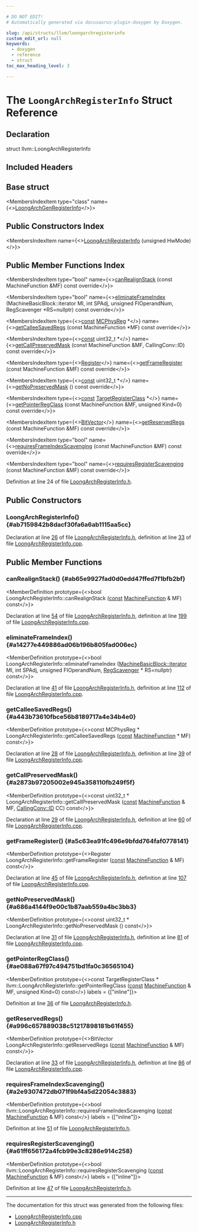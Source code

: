```yaml
---

# DO NOT EDIT!
# Automatically generated via docusaurus-plugin-doxygen by Doxygen.

slug: /api/structs/llvm/loongarchregisterinfo
custom_edit_url: null
keywords:
  - doxygen
  - reference
  - struct
toc_max_heading_level: 3

---
```





# The `LoongArchRegisterInfo` Struct Reference

<DoxygenPage pluginConfig={pluginConfig}>



## Declaration

<CodeBlock>struct llvm::LoongArchRegisterInfo</CodeBlock>

## Included Headers

<IncludesList>
<IncludesListItem
  filePath="Target/LoongArch/LoongArchRegisterInfo.h"
  permalink="/docs/api/files/lib/lib/target/lib/target/loongarch/loongarchregisterinfo-h"
  isLocal="true" />
</IncludesList>

## Base struct

<MembersIndex>

<MembersIndexItem
  type="class"
  name={<><a href="/docs/api/classes/loongarchgenregisterinfo">LoongArchGenRegisterInfo</a></>}>
</MembersIndexItem>

</MembersIndex>

## Public Constructors Index

<MembersIndex>

<MembersIndexItem
  name={<><a href="#ab7159842b8dacf30fa6a6ab1115aa5cc">LoongArchRegisterInfo</a> (unsigned HwMode)</>}>
</MembersIndexItem>

</MembersIndex>

## Public Member Functions Index

<MembersIndex>

<MembersIndexItem
  type="bool"
  name={<><a href="#ab65e9927fad0d0edd47ffed7f1bfb2bf">canRealignStack</a> (const MachineFunction &amp;MF) const override</>}>
</MembersIndexItem>

<MembersIndexItem
  type="bool"
  name={<><a href="#a14277e449886ad06b196b805fad006ec">eliminateFrameIndex</a> (MachineBasicBlock::iterator MI, int SPAdj, unsigned FIOperandNum, RegScavenger &#42;RS=nullptr) const override</>}>
</MembersIndexItem>

<MembersIndexItem
  type={<><a href="/docs/api/files/lib/lib/target/lib/target/aarch64/aarch64promoteconstant-cpp/#a90f8350fecae261c25be85d38b451bff">const</a> <a href="/docs/api/namespaces/llvm/#aad72cfbb210808985a9dc19f4e5d8542">MCPhysReg</a> &#42;</>}
  name={<><a href="#a443b73610fbce56b8189717a4e34b4e0">getCalleeSavedRegs</a> (const MachineFunction &#42;MF) const override</>}>
</MembersIndexItem>

<MembersIndexItem
  type={<><a href="/docs/api/files/lib/lib/target/lib/target/aarch64/aarch64promoteconstant-cpp/#a90f8350fecae261c25be85d38b451bff">const</a> uint32&#95;t &#42;</>}
  name={<><a href="#a2873b97205002e945a358110fb249f5f">getCallPreservedMask</a> (const MachineFunction &amp;MF, CallingConv::ID) const override</>}>
</MembersIndexItem>

<MembersIndexItem
  type={<><a href="/docs/api/classes/llvm/register">Register</a></>}
  name={<><a href="#a5c63ea91fc496e9bfdd764faf0778141">getFrameRegister</a> (const MachineFunction &amp;MF) const override</>}>
</MembersIndexItem>

<MembersIndexItem
  type={<><a href="/docs/api/files/lib/lib/target/lib/target/aarch64/aarch64promoteconstant-cpp/#a90f8350fecae261c25be85d38b451bff">const</a> uint32&#95;t &#42;</>}
  name={<><a href="#a686a4144f9e00c1b87aab559a4bc3bb3">getNoPreservedMask</a> () const override</>}>
</MembersIndexItem>

<MembersIndexItem
  type={<><a href="/docs/api/files/lib/lib/target/lib/target/aarch64/aarch64promoteconstant-cpp/#a90f8350fecae261c25be85d38b451bff">const</a> <a href="/docs/api/classes/llvm/targetregisterclass">TargetRegisterClass</a> &#42;</>}
  name={<><a href="#ae088a67f97c494751bd1fa0c36565104">getPointerRegClass</a> (const MachineFunction &amp;MF, unsigned Kind=0) const override</>}>
</MembersIndexItem>

<MembersIndexItem
  type={<><a href="/docs/api/classes/llvm/bitvector">BitVector</a></>}
  name={<><a href="#a996c657889038c51217898181b61f455">getReservedRegs</a> (const MachineFunction &amp;MF) const override</>}>
</MembersIndexItem>

<MembersIndexItem
  type="bool"
  name={<><a href="#a2e9307472db071f9bf4a5d22054c3883">requiresFrameIndexScavenging</a> (const MachineFunction &amp;MF) const override</>}>
</MembersIndexItem>

<MembersIndexItem
  type="bool"
  name={<><a href="#a61ff656172a4fcb99e3c8286e914c258">requiresRegisterScavenging</a> (const MachineFunction &amp;MF) const override</>}>
</MembersIndexItem>

</MembersIndex>


Definition at line 24 of file <a href="/docs/api/files/lib/lib/target/lib/target/loongarch/loongarchregisterinfo-h">LoongArchRegisterInfo.h</a>.

<SectionDefinition>

## Public Constructors

### LoongArchRegisterInfo() {#ab7159842b8dacf30fa6a6ab1115aa5cc}

<MemberDefinition
  prototype="LoongArchRegisterInfo::LoongArchRegisterInfo (unsigned HwMode)">

Declaration at line <a href="/docs/api/files/lib/lib/target/lib/target/loongarch/loongarchregisterinfo-h/#l00026">26</a> of file <a href="/docs/api/files/lib/lib/target/lib/target/loongarch/loongarchregisterinfo-h">LoongArchRegisterInfo.h</a>, definition at line <a href="/docs/api/files/lib/lib/target/lib/target/loongarch/loongarchregisterinfo-cpp/#l00033">33</a> of file <a href="/docs/api/files/lib/lib/target/lib/target/loongarch/loongarchregisterinfo-cpp">LoongArchRegisterInfo.cpp</a>.
</MemberDefinition>

</SectionDefinition>

<SectionDefinition>

## Public Member Functions

### canRealignStack() {#ab65e9927fad0d0edd47ffed7f1bfb2bf}

<MemberDefinition
  prototype={<>bool LoongArchRegisterInfo::canRealignStack (<a href="/docs/api/files/lib/lib/target/lib/target/aarch64/aarch64promoteconstant-cpp/#a90f8350fecae261c25be85d38b451bff">const</a> <a href="/docs/api/classes/llvm/machinefunction">MachineFunction</a> &amp; MF) const</>}>

Declaration at line <a href="/docs/api/files/lib/lib/target/lib/target/loongarch/loongarchregisterinfo-h/#l00054">54</a> of file <a href="/docs/api/files/lib/lib/target/lib/target/loongarch/loongarchregisterinfo-h">LoongArchRegisterInfo.h</a>, definition at line <a href="/docs/api/files/lib/lib/target/lib/target/loongarch/loongarchregisterinfo-cpp/#l00199">199</a> of file <a href="/docs/api/files/lib/lib/target/lib/target/loongarch/loongarchregisterinfo-cpp">LoongArchRegisterInfo.cpp</a>.
</MemberDefinition>

### eliminateFrameIndex() {#a14277e449886ad06b196b805fad006ec}

<MemberDefinition
  prototype={<>bool LoongArchRegisterInfo::eliminateFrameIndex (<a href="/docs/api/classes/llvm/machinebasicblock/#ae34c996b58df9b9ce6695a0c8b70c533">MachineBasicBlock::iterator</a> MI, int SPAdj, unsigned FIOperandNum, <a href="/docs/api/classes/llvm/regscavenger">RegScavenger</a> &#42; RS=nullptr) const</>}>

Declaration at line <a href="/docs/api/files/lib/lib/target/lib/target/loongarch/loongarchregisterinfo-h/#l00041">41</a> of file <a href="/docs/api/files/lib/lib/target/lib/target/loongarch/loongarchregisterinfo-h">LoongArchRegisterInfo.h</a>, definition at line <a href="/docs/api/files/lib/lib/target/lib/target/loongarch/loongarchregisterinfo-cpp/#l00112">112</a> of file <a href="/docs/api/files/lib/lib/target/lib/target/loongarch/loongarchregisterinfo-cpp">LoongArchRegisterInfo.cpp</a>.
</MemberDefinition>

### getCalleeSavedRegs() {#a443b73610fbce56b8189717a4e34b4e0}

<MemberDefinition
  prototype={<>const MCPhysReg &#42; LoongArchRegisterInfo::getCalleeSavedRegs (<a href="/docs/api/files/lib/lib/target/lib/target/aarch64/aarch64promoteconstant-cpp/#a90f8350fecae261c25be85d38b451bff">const</a> <a href="/docs/api/classes/llvm/machinefunction">MachineFunction</a> &#42; MF) const</>}>

Declaration at line <a href="/docs/api/files/lib/lib/target/lib/target/loongarch/loongarchregisterinfo-h/#l00028">28</a> of file <a href="/docs/api/files/lib/lib/target/lib/target/loongarch/loongarchregisterinfo-h">LoongArchRegisterInfo.h</a>, definition at line <a href="/docs/api/files/lib/lib/target/lib/target/loongarch/loongarchregisterinfo-cpp/#l00039">39</a> of file <a href="/docs/api/files/lib/lib/target/lib/target/loongarch/loongarchregisterinfo-cpp">LoongArchRegisterInfo.cpp</a>.
</MemberDefinition>

### getCallPreservedMask() {#a2873b97205002e945a358110fb249f5f}

<MemberDefinition
  prototype={<>const uint32&#95;t &#42; LoongArchRegisterInfo::getCallPreservedMask (<a href="/docs/api/files/lib/lib/target/lib/target/aarch64/aarch64promoteconstant-cpp/#a90f8350fecae261c25be85d38b451bff">const</a> <a href="/docs/api/classes/llvm/machinefunction">MachineFunction</a> &amp; MF, <a href="/docs/api/namespaces/llvm/callingconv/#abdf8cf606905c10634e831390981b0ed">CallingConv::ID</a> CC) const</>}>

Declaration at line <a href="/docs/api/files/lib/lib/target/lib/target/loongarch/loongarchregisterinfo-h/#l00029">29</a> of file <a href="/docs/api/files/lib/lib/target/lib/target/loongarch/loongarchregisterinfo-h">LoongArchRegisterInfo.h</a>, definition at line <a href="/docs/api/files/lib/lib/target/lib/target/loongarch/loongarchregisterinfo-cpp/#l00060">60</a> of file <a href="/docs/api/files/lib/lib/target/lib/target/loongarch/loongarchregisterinfo-cpp">LoongArchRegisterInfo.cpp</a>.
</MemberDefinition>

### getFrameRegister() {#a5c63ea91fc496e9bfdd764faf0778141}

<MemberDefinition
  prototype={<>Register LoongArchRegisterInfo::getFrameRegister (<a href="/docs/api/files/lib/lib/target/lib/target/aarch64/aarch64promoteconstant-cpp/#a90f8350fecae261c25be85d38b451bff">const</a> <a href="/docs/api/classes/llvm/machinefunction">MachineFunction</a> &amp; MF) const</>}>

Declaration at line <a href="/docs/api/files/lib/lib/target/lib/target/loongarch/loongarchregisterinfo-h/#l00045">45</a> of file <a href="/docs/api/files/lib/lib/target/lib/target/loongarch/loongarchregisterinfo-h">LoongArchRegisterInfo.h</a>, definition at line <a href="/docs/api/files/lib/lib/target/lib/target/loongarch/loongarchregisterinfo-cpp/#l00107">107</a> of file <a href="/docs/api/files/lib/lib/target/lib/target/loongarch/loongarchregisterinfo-cpp">LoongArchRegisterInfo.cpp</a>.
</MemberDefinition>

### getNoPreservedMask() {#a686a4144f9e00c1b87aab559a4bc3bb3}

<MemberDefinition
  prototype={<>const uint32&#95;t &#42; LoongArchRegisterInfo::getNoPreservedMask () const</>}>

Declaration at line <a href="/docs/api/files/lib/lib/target/lib/target/loongarch/loongarchregisterinfo-h/#l00031">31</a> of file <a href="/docs/api/files/lib/lib/target/lib/target/loongarch/loongarchregisterinfo-h">LoongArchRegisterInfo.h</a>, definition at line <a href="/docs/api/files/lib/lib/target/lib/target/loongarch/loongarchregisterinfo-cpp/#l00081">81</a> of file <a href="/docs/api/files/lib/lib/target/lib/target/loongarch/loongarchregisterinfo-cpp">LoongArchRegisterInfo.cpp</a>.
</MemberDefinition>

### getPointerRegClass() {#ae088a67f97c494751bd1fa0c36565104}

<MemberDefinition
  prototype={<>const TargetRegisterClass &#42; llvm::LoongArchRegisterInfo::getPointerRegClass (<a href="/docs/api/files/lib/lib/target/lib/target/aarch64/aarch64promoteconstant-cpp/#a90f8350fecae261c25be85d38b451bff">const</a> <a href="/docs/api/classes/llvm/machinefunction">MachineFunction</a> &amp; MF, unsigned Kind=0) const</>}
  labels = {["inline"]}>

Definition at line <a href="/docs/api/files/lib/lib/target/lib/target/loongarch/loongarchregisterinfo-h/#l00036">36</a> of file <a href="/docs/api/files/lib/lib/target/lib/target/loongarch/loongarchregisterinfo-h">LoongArchRegisterInfo.h</a>.
</MemberDefinition>

### getReservedRegs() {#a996c657889038c51217898181b61f455}

<MemberDefinition
  prototype={<>BitVector LoongArchRegisterInfo::getReservedRegs (<a href="/docs/api/files/lib/lib/target/lib/target/aarch64/aarch64promoteconstant-cpp/#a90f8350fecae261c25be85d38b451bff">const</a> <a href="/docs/api/classes/llvm/machinefunction">MachineFunction</a> &amp; MF) const</>}>

Declaration at line <a href="/docs/api/files/lib/lib/target/lib/target/loongarch/loongarchregisterinfo-h/#l00033">33</a> of file <a href="/docs/api/files/lib/lib/target/lib/target/loongarch/loongarchregisterinfo-h">LoongArchRegisterInfo.h</a>, definition at line <a href="/docs/api/files/lib/lib/target/lib/target/loongarch/loongarchregisterinfo-cpp/#l00086">86</a> of file <a href="/docs/api/files/lib/lib/target/lib/target/loongarch/loongarchregisterinfo-cpp">LoongArchRegisterInfo.cpp</a>.
</MemberDefinition>

### requiresFrameIndexScavenging() {#a2e9307472db071f9bf4a5d22054c3883}

<MemberDefinition
  prototype={<>bool llvm::LoongArchRegisterInfo::requiresFrameIndexScavenging (<a href="/docs/api/files/lib/lib/target/lib/target/aarch64/aarch64promoteconstant-cpp/#a90f8350fecae261c25be85d38b451bff">const</a> <a href="/docs/api/classes/llvm/machinefunction">MachineFunction</a> &amp; MF) const</>}
  labels = {["inline"]}>

Definition at line <a href="/docs/api/files/lib/lib/target/lib/target/loongarch/loongarchregisterinfo-h/#l00051">51</a> of file <a href="/docs/api/files/lib/lib/target/lib/target/loongarch/loongarchregisterinfo-h">LoongArchRegisterInfo.h</a>.
</MemberDefinition>

### requiresRegisterScavenging() {#a61ff656172a4fcb99e3c8286e914c258}

<MemberDefinition
  prototype={<>bool llvm::LoongArchRegisterInfo::requiresRegisterScavenging (<a href="/docs/api/files/lib/lib/target/lib/target/aarch64/aarch64promoteconstant-cpp/#a90f8350fecae261c25be85d38b451bff">const</a> <a href="/docs/api/classes/llvm/machinefunction">MachineFunction</a> &amp; MF) const</>}
  labels = {["inline"]}>

Definition at line <a href="/docs/api/files/lib/lib/target/lib/target/loongarch/loongarchregisterinfo-h/#l00047">47</a> of file <a href="/docs/api/files/lib/lib/target/lib/target/loongarch/loongarchregisterinfo-h">LoongArchRegisterInfo.h</a>.
</MemberDefinition>

</SectionDefinition>

<hr/>

The documentation for this struct was generated from the following files:

<ul>
<li><a href="/docs/api/files/lib/lib/target/lib/target/loongarch/loongarchregisterinfo-cpp">LoongArchRegisterInfo.cpp</a></li>
<li><a href="/docs/api/files/lib/lib/target/lib/target/loongarch/loongarchregisterinfo-h">LoongArchRegisterInfo.h</a></li>
</ul>

</DoxygenPage>
